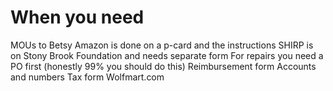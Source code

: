 # When you need 

MOUs to Betsy
Amazon is done on a p-card and the instructions
SHIRP is on Stony Brook Foundation and needs separate form
For repairs you need a PO first (honestly 99% you should do this)
Reimbursement form 
Accounts and numbers
Tax form 
Wolfmart.com 




